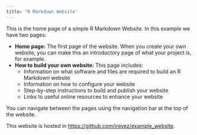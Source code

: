 ```yaml
---
title: "R Markdown Website"
---
```


This is the home page of a simple R Markdown Website. In this example we have two pages:

  - **Home page:** The first page of the website. When you create your own website, you can make this an introductory page of what your project is, for example. 
  - **How to build your own website:** This page includes:
      - Information on what software and files are required to build an R Markdown website
      - Information on how to configure your website
      - Step-by-step instructions to build and publish your website
      - Links to useful online resources to enhance your website
  
You can navigate between the pages using the navigation bar at the top of the website.

This website is hosted in [https://github.com/jrevez/example_website](https://github.com/jrevez/example_website).